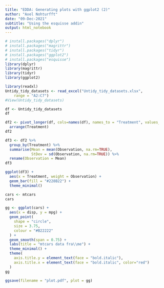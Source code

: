 ```yaml
---
title: "EDDA: Generating plots with ggplot2 (2)"
author: "Axel Nohturfft"
date: "09-Dec-2021"
subtitle: "Using the esquisse addin"
output: html_notebook
---
```


```r
# install.packages("dplyr")
# install.packages("magrittr")
# install.packages("tidyr")
# install.packages("ggplot2")
# install.packages("esquisse")
library(dplyr)
library(magrittr)
library(tidyr)
library(ggplot2)
```

```r
library(readxl)
Untidy_tidy_datasets <- read_excel("Untidy_tidy_datasets.xlsx", 
    range = "A2:C7")
#View(Untidy_tidy_datasets)
```



```r
df <- Untidy_tidy_datasets
df
```

```r
df2 <- pivot_longer(df, cols=names(df), names_to = "Treatment", values_to = "Observation") %>% 
  arrange(Treatment)
df2
```

```r
df3 <- df2 %>% 
  group_by(Treatment) %>% 
  summarise(Mean = mean(Observation, na.rm=TRUE),
            StDev = sd(Observation, na.rm=TRUE)) %>% 
  rename(Observation = Mean)
df3
```
```r
ggplot(df3) +
  aes(x = Treatment, weight = Observation) +
  geom_bar(fill = "#228B22") +
  theme_minimal()
```

```r
cars <- mtcars
cars
```

```r
gg <- ggplot(cars) +
  aes(x = disp, y = mpg) +
  geom_point(
    shape = "circle",
    size = 3.75,
    colour = "#B22222"
  ) +
  geom_smooth(span = 0.75) +
  labs(title = "mtcars data fra\\me") +
  theme_minimal() +
  theme(
    axis.title.y = element_text(face = "bold.italic"),
    axis.title.x = element_text(face = "bold.italic", color="red")
  )
gg
```

```r
ggsave(filename = "plot.pdf", plot = gg)
```


